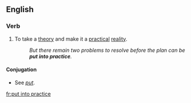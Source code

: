 ==English==

===Verb===
{{infl|en|verb|head=to [[put]] [[into]] [[practice]]}}

# {{transitive|idiom}} To take a [[theory]] and make it a [[practical]] [[reality]].
#:''But there remain two problems to resolve before the plan can be '''put into practice'''.''

====Conjugation====
*See ''[[put#Verb|put]]''.

[[fr:put into practice]]